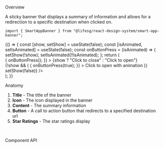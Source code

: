 
<Meta title="Modules/SmartAppBanner" component={SmartAppBanner} />

<Title>Smart App Banner</Title>

<Secondary>Overview</Secondary>

A sticky banner that displays a summary of information and allows for a redirection
to a specific destination when clicked on.

```tsx
import { SmartAppBanner } from "@lifesg/react-design-system/smart-app-banner";
```

<Canvas>
    <Story name="SmartAppBanner">
        {() => {
            const [show, setShow] = useState(false);
            const [isAnimated, setIsAnimated] = useState(false);
            const onButtonPress = (isAnimated) => {
                setShow(!show);
                setIsAnimated(!!isAnimated);
            };
            return (
                <div style={{ flex: 1, justifyContent: "center" }}>
                    <Button.Default
                        onClick={() => {
                            onButtonPress();
                        }}
                    >
                        {show ? "Click to close" : "Click to open"}
                    </Button.Default>
                    <br />
                    {!show && (
                        <Button.Default
                            onClick={() => {
                                onButtonPress(true);
                            }}
                        >
                            Click to open with animation
                        </Button.Default>
                    )}
                    <SmartAppBanner
                        show={show}
                        offset={0}
                        isAnimated={isAnimated}
                        link="https://www.google.com"
                        content={{
                            title: "LifeSG App",
                            message:
                                "Report neighbourhood issues in 3 simple steps",
                            buttonLabel: "Download",
                            buttonAriaLabel: "Download LifeSG App",
                            numberOfStars: 3.5,
                        }}
                        onBannerDismiss={() => setShow(false)}
                    />
                </div>
            );
        }}
    </Story>
</Canvas>

<Secondary>Anatomy</Secondary>

1.  **Title** - The title of the banner
2.  **Icon** - The icon displayed in the banner
3.  **Content** - The summary information
4.  **Button** - A call to action button that redirects to a specified destination url
5.  **Star Ratings** - The star ratings display

<br />

<Secondary>Component API</Secondary>

<PropsTable />
